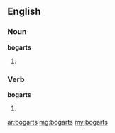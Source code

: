 ==English==

===Noun===
'''bogarts'''

# {{plural of|[[bogart]]}}

===Verb===
'''bogarts'''

# {{third-person singular of|[[bogart]]}}

[[ar:bogarts]]
[[mg:bogarts]]
[[my:bogarts]]